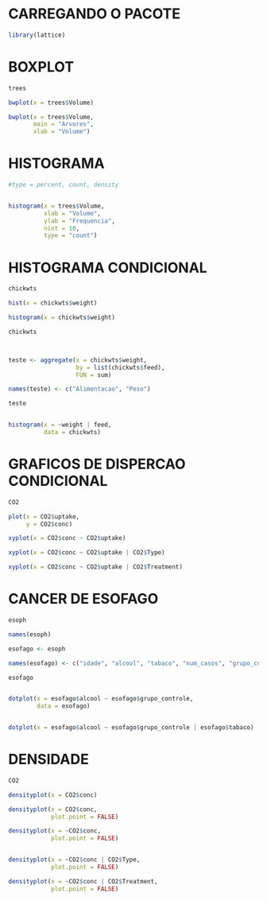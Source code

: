 

# CARREGANDO O PACOTE
```r

library(lattice)

```



# BOXPLOT
```r

trees

bwplot(x = trees$Volume)

bwplot(x = trees$Volume,
       main = "Arvores",
       xlab = "Volume")

```



# HISTOGRAMA
```r

#type = percent, count, density


histogram(x = trees$Volume,
          xlab = "Volume",
          ylab = "Frequencia",
          nint = 10,
          type = "count")

```



# HISTOGRAMA CONDICIONAL
```r

chickwts

hist(x = chickwts$weight)

histogram(x = chickwts$weight)


```




```r

chickwts



teste <- aggregate(x = chickwts$weight, 
                   by = list(chickwts$feed),
                   FUN = sum)

names(teste) <- c("Alimentacao", "Peso")

teste


histogram(x = ~weight | feed,
          data = chickwts)


```


# GRAFICOS DE DISPERCAO CONDICIONAL

```r

CO2

plot(x = CO2$uptake,
     y = CO2$conc)

xyplot(x = CO2$conc ~ CO2$uptake)

xyplot(x = CO2$conc ~ CO2$uptake | CO2$Type)

xyplot(x = CO2$conc ~ CO2$uptake | CO2$Treatment)
```


# CANCER DE ESOFAGO
```r

esoph

names(esoph)

esofago <- esoph

names(esofago) <- c("idade", "alcool", "tabaco", "num_casos", "grupo_controle")

esofago


dotplot(x = esofago$alcool ~ esofago$grupo_controle,
        data = esofago)


dotplot(x = esofago$alcool ~ esofago$grupo_controle | esofago$tabaco)
```


# DENSIDADE

```r

CO2

densityplot(x = CO2$conc)

densityplot(x = CO2$conc,
            plot.point = FALSE)

densityplot(x = ~CO2$conc,
            plot.point = FALSE)


densityplot(x = ~CO2$conc | CO2$Type,
            plot.point = FALSE)

densityplot(x = ~CO2$conc | CO2$Treatment,
            plot.point = FALSE)


```


